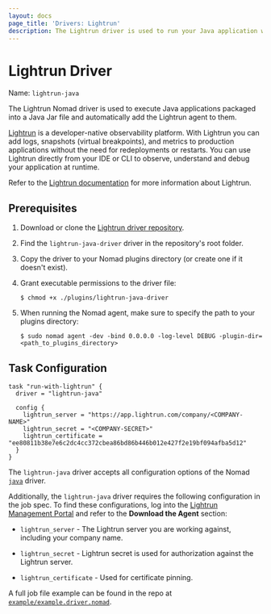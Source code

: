 ```yaml
---
layout: docs
page_title: 'Drivers: Lightrun'
description: The Lightrun driver is used to run your Java application with Lightrun.
---
```


# Lightrun Driver

Name: `lightrun-java`

The Lightrun Nomad driver is used to execute Java applications packaged into a
Java Jar file and automatically add the Lightrun agent to them.

[Lightrun][lightrun_website] is a developer-native observability platform. With
Lightrun you can add logs, snapshots (virtual breakpoints), and metrics to
production applications without the need for redeployments or restarts. You can
use Lightrun directly from your IDE or CLI to observe, understand and debug
your application at runtime.

Refer to the [Lightrun documentation][lightrun_docs] for more information about
Lightrun.

## Prerequisites

1. Download or clone the [Lightrun driver repository][repo].
1. Find the `lightrun-java-driver` driver in the repository's root folder.
1. Copy the driver to your Nomad plugins directory (or create one if it doesn't
  exist).
1. Grant executable permissions to the driver file:

    ```shell-session
    $ chmod +x ./plugins/lightrun-java-driver
    ```

1. When running the Nomad agent, make sure to specify the path to your plugins
  directory:

    ```shell-session
    $ sudo nomad agent -dev -bind 0.0.0.0 -log-level DEBUG -plugin-dir=<path_to_plugins_directory>
    ```

## Task Configuration

```hcl
task "run-with-lightrun" {
  driver = "lightrun-java"

  config {
    lightrun_server = "https://app.lightrun.com/company/<COMPANY-NAME>"
    lightrun_secret = "<COMPANY-SECRET>"
    lightrun_certificate = "ee80811b38e7e6c2dc4cc372cbea86bd86b446b012e427f2e19bf094afba5d12"
  }
}
```

The `lightrun-java` driver accepts all configuration options of the Nomad
[`java`] driver.

Additionally, the `lightrun-java` driver requires the following configuration in
the job spec. To find these configurations, log into the
[Lightrun Management Portal][lightrun_portal] and refer to the **Download the
Agent** section:

- `lightrun_server` - The Lightrun server you are working against, including
  your company name.

- `lightrun_secret` - Lightrun secret is used for authorization against the
  Lightrun server.

- `lightrun_certificate` - Used for certificate pinning.

A full job file example can be found in the repo at [`example/example.driver.nomad`][example-config].

[lightrun_docs]: https://docs.lightrun.com
[lightrun_website]: https://www.lightrun.com
[lightrun_portal]: https://app.lightrun.com
[repo]: https://github.com/lightrun-platform/lightrun-n-nomad
[example-config]: https://github.com/lightrun-platform/lightrun-n-nomad/blob/main/example/example.driver.nomad
[`java`]: /nomad/docs/drivers/java
